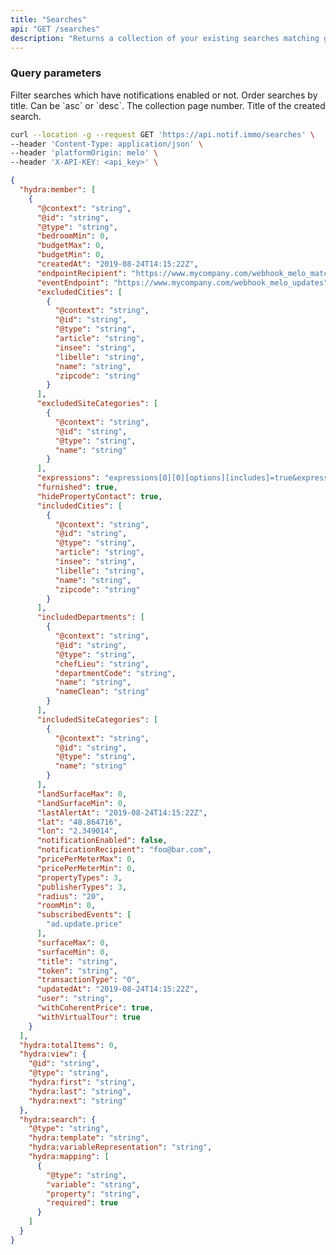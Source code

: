 ```yaml
---
title: "Searches"
api: "GET /searches"
description: "Returns a collection of your existing searches matching given criteria."
---
```


### Query parameters

 <ParamField query="notificationEnabled" type="boolean">
  Filter searches which have notifications enabled or not.
  </ParamField>

  <ParamField query="order[title]" type="string" placeholder="asc, desc">
    Order searches by title. Can be `asc` or `desc`.
  </ParamField>

  <ParamField query="page" type="integer" default="1">
    The collection page number.
  </ParamField>

  <ParamField query="title" type="string">
    Title of the created search.
  </ParamField>


<RequestExample>

```bash Example Request
curl --location -g --request GET 'https://api.notif.immo/searches' \
--header 'Content-Type: application/json' \
--header 'platformOrigin: melo' \
--header 'X-API-KEY: <api_key>' \
```

</RequestExample>

<ResponseExample>

```json Response
{
  "hydra:member": [
    {
      "@context": "string",
      "@id": "string",
      "@type": "string",
      "bedroomMin": 0,
      "budgetMax": 0,
      "budgetMin": 0,
      "createdAt": "2019-08-24T14:15:22Z",
      "endpointRecipient": "https://www.mycompany.com/webhook_melo_match",
      "eventEndpoint": "https://www.mycompany.com/webhook_melo_updates",
      "excludedCities": [
        {
          "@context": "string",
          "@id": "string",
          "@type": "string",
          "article": "string",
          "insee": "string",
          "libelle": "string",
          "name": "string",
          "zipcode": "string"
        }
      ],
      "excludedSiteCategories": [
        {
          "@context": "string",
          "@id": "string",
          "@type": "string",
          "name": "string"
        }
      ],
      "expressions": "expressions[0][0][options][includes]=true&expressions[0][0][options][strict]=true&expressions[1][0][word]=viager&expressions[1][0][options][includes]=true&expressions[1][0][options][strict]=true",
      "furnished": true,
      "hidePropertyContact": true,
      "includedCities": [
        {
          "@context": "string",
          "@id": "string",
          "@type": "string",
          "article": "string",
          "insee": "string",
          "libelle": "string",
          "name": "string",
          "zipcode": "string"
        }
      ],
      "includedDepartments": [
        {
          "@context": "string",
          "@id": "string",
          "@type": "string",
          "chefLieu": "string",
          "departmentCode": "string",
          "name": "string",
          "nameClean": "string"
        }
      ],
      "includedSiteCategories": [
        {
          "@context": "string",
          "@id": "string",
          "@type": "string",
          "name": "string"
        }
      ],
      "landSurfaceMax": 0,
      "landSurfaceMin": 0,
      "lastAlertAt": "2019-08-24T14:15:22Z",
      "lat": "48.864716",
      "lon": "2.349014",
      "notificationEnabled": false,
      "notificationRecipient": "foo@bar.com",
      "pricePerMeterMax": 0,
      "pricePerMeterMin": 0,
      "propertyTypes": 3,
      "publisherTypes": 3,
      "radius": "20",
      "roomMin": 0,
      "subscribedEvents": [
        "ad.update.price"
      ],
      "surfaceMax": 0,
      "surfaceMin": 0,
      "title": "string",
      "token": "string",
      "transactionType": "0",
      "updatedAt": "2019-08-24T14:15:22Z",
      "user": "string",
      "withCoherentPrice": true,
      "withVirtualTour": true
    }
  ],
  "hydra:totalItems": 0,
  "hydra:view": {
    "@id": "string",
    "@type": "string",
    "hydra:first": "string",
    "hydra:last": "string",
    "hydra:next": "string"
  },
  "hydra:search": {
    "@type": "string",
    "hydra:template": "string",
    "hydra:variableRepresentation": "string",
    "hydra:mapping": [
      {
        "@type": "string",
        "variable": "string",
        "property": "string",
        "required": true
      }
    ]
  }
}
```

</ResponseExample>

